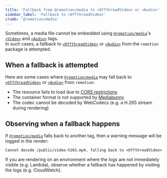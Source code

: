 ```yaml
---
title: 'Fallback from @remotion/media to <OffthreadVideo> or <Audio>'
sidebar_label: 'Fallback to <OffthreadVideo>'
crumb: '@remotion/media'
---
```


Sometimes, a media file cannot be embedded using [`@remotion/media`](/docs/media)'s [`<Video>`](/docs/media/video) and [`<Audio>`](/docs/media/audio) tags.  
In such cases, a fallback to [`<OffthreadVideo>`](/docs/offthreadvideo) or [`<Audio>`](/docs/audio) from the `remotion` package is attempted.

## When a fallback is attempted

Here are some cases where [`@remotion/media`](/docs/media) may fall back to [`<OffthreadVideo>`](/docs/offthreadvideo) or [`<Audio>`](/docs/audio) from `remotion`:

- The resource fails to load due to [CORS restrictions](/docs/cors-issues)
- The container format is not supported by [Mediabunny](/docs/mediabunny/formats)
- The codec cannot be decoded by WebCodecs (e.g. a H.265 stream during rendering)

## Observing when a fallback happens

If [`@remotion/media`](/docs/media) falls back to another tag, then a warning message will be logged in the render:

```
Cannot decode /public/video-h265.mp4, falling back to <OffthreadVideo>
```

If you are rendering on an environment where the logs are not immediately visible (e.g. Lambda), observe whether a fallback has happened by visiting the logs (e.g. CloudWatch).
